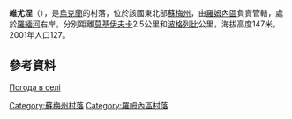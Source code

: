 {{coord|50|49|47|N|33|22|3|E|scale:100000|display=title}}

'''維尤涅'''（{{lang-uk|В'юнне}}），是[[烏克蘭|烏克蘭]]的村落，位於該國東北部[[蘇梅州|蘇梅州]]，由[[羅姆內區|羅姆內區]]負責管轄，處於[[羅緬河|羅緬河]]右岸，分別距離[[莫基伊夫卡_(羅姆內區)|莫基伊夫卡]]2.5公里和[[波格列比_(羅姆內區)|波格列比]]公里，海拔高度147米，2001年人口127。

==參考資料==
[http://weather.in.ua/ua/symskaja/2439 Погода в селі ] {{Wayback|url=http://weather.in.ua/ua/symskaja/2439 |date=20160305195224 }}

{{DEFAULTSORT:В'юнне}}
[[Category:蘇梅州村落|Category:蘇梅州村落]]
[[Category:羅姆內區村落|Category:羅姆內區村落]]


{{Sumy-geo-stub}}